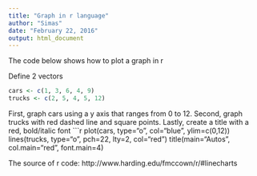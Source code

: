 ```yaml
---
title: "Graph in r language"
author: "Simas"
date: "February 22, 2016"
output: html_document
---
```


The code below shows how to plot a graph in r

Define 2 vectors
```r
cars <- c(1, 3, 6, 4, 9)
trucks <- c(2, 5, 4, 5, 12)
```
First, graph cars using a y axis that ranges from 0 to 12. Second,
graph trucks with red dashed line and square points. Lastly,
create a title with a red, bold/italic font
```r
plot(cars, type="o", col="blue", ylim=c(0,12))
lines(trucks, type="o", pch=22, lty=2, col="red")
title(main="Autos", col.main="red", font.main=4)

The source of r code: http://www.harding.edu/fmccown/r/#linecharts
